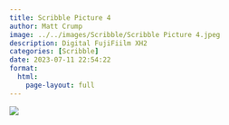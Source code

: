 ```yaml
---
title: Scribble Picture 4
author: Matt Crump
image: ../../images/Scribble/Scribble Picture 4.jpeg
description: Digital FujiFiilm XH2
categories: [Scribble]
date: 2023-07-11 22:54:22
format:
  html:
    page-layout: full
---
```


![](../../images/Scribble/Scribble Picture 4.jpeg)

